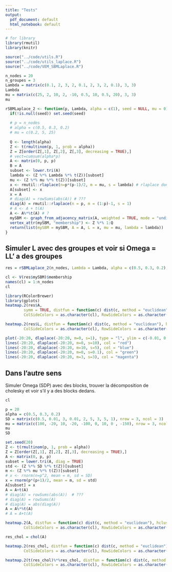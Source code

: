 ```yaml
---
title: "Tests"
output:
  pdf_document: default
  html_notebook: default
---
```


```r
# for library
library(rmutil)
library(knitr)
```


```r
source("../code/utils.R")
source("../code/utils_laplace.R")
source("../code/VEM_SBMLaplace.R")
```


```r
n_nodes = 20  
n_groupes = 3
Lambda = matrix(c(0.1, 2, 3, 2, 0.1, 2, 3, 2, 0.1), 3, 3)
Lambda
mu = matrix(c(25, 2, 10, 2, -10, 0.5, 10, 0.5, 20), 3, 3)
mu
```


```r
rSBMLaplace_2 <- function(p, Lambda, alpha = c(1), seed = NULL, mu = 0) {
  if(!is.null(seed)) set.seed(seed)
  
  # p = n_nodes
  # alpha = c(0.5, 0.3, 0.2)
  # mu = c(0.2, 5, 25)
  
  Q <- length(alpha)
  Z <- t(rmultinom(p, 1, prob = alpha))
  Z = Z[order(Z[,1], Z[,2], Z[,3], decreasing = TRUE),]
  # vect=cumsum(alpha*p)
  A <- matrix(0, p, p)
  B = A
  subset <- lower.tri(A)
  lambda <- (Z %*% Lambda %*% t(Z))[subset]
  mu <- (Z %*% mu %*% t(Z))[subset]
  x <- rmutil::rlaplace(n=p*(p-1)/2, m = mu, s = lambda) # rlaplace donne les res en log (d'ou presence de neg dans les resultats)
  A[subset] <- x
  x = A
  # diag(A) = rowSums(abs(A)) # ???
  diag(A) = rmutil::rlaplace(n = p, m = (1:p)-1, s = 1)
  # A <- A + t(A)
  A <- A%*%t(A) # ?
  mySBM <- graph_from_adjacency_matrix(A, weighted = TRUE, mode = "undirected")
  vertex_attr(mySBM, "membership") <- Z %*% 1:Q
  return(list(mySBM = mySBM, A = A, L = x, mu = mu, lambda = lambda))
}

```

## Simuler L avec des groupes et voir si Omega = LL' a des groupes

```r
res = rSBMLaplace_2(n_nodes, Lambda = Lambda, alpha = c(0.5, 0.3, 0.2), seed = 20, mu = mu)
```

```r
cl <- V(res$mySBM)$membership
names(cl) = 1:n_nodes
cl
```

```r
library(RColorBrewer)
library(gplots)
heatmap.2(res$A, 
        symm = TRUE, distfun = function(c) dist(c, method = "euclidean"), hclustfun = function(d) hclust(d, method = "complete"),
        ColSideColors = as.character(cl), RowSideColors = as.character(cl), trace = "none", col = redgreen(300), dendrogram = "none", Rowv = FALSE, Colv = FALSE)
```

```r
heatmap.2(res$L, distfun = function(c) dist(c, method = "euclidean"), hclustfun = function(d) hclust(d, method = "complete"),
        ColSideColors = as.character(cl), RowSideColors = as.character(cl), trace = "none", col = redgreen(300), dendrogram = "none", Rowv = FALSE, Colv = FALSE)
```

```r
plot(-20:20, dlaplace(-20:20, m=0, s=1), type = "l", ylim = c(-0.01, 0.5), xlim = c(-21, 21))
lines(-20:20, dlaplace(-20:20, m=0, s=10), col = "red")
lines(-20:20, dlaplace(-20:20, m=10, s=5), col = "blue")
lines(-20:20, dlaplace(-20:20, m=0, s=0.1), col = "green")
lines(-20:20, dlaplace(-20:20, m=3, s=3), col = "magenta")
```

## Dans l'autre sens

Simuler Omega (SDP) avec des blocks, trouver la décomposition de cholesky et voir s'il y a des blocks dedans. 

```r
cl
```

```r
p = 20
alpha = c(0.5, 0.3, 0.2) 
SD = matrix(c(0.5, 0.01, 3, 0.01, 2, 5, 3, 5, 1), nrow = 3, ncol = 3)
mu = matrix(c(100, -20, 10, -20, -100, 0, 10, 0 , -150), nrow = 3, ncol = 3)
mu
SD
```

```r
set.seed(20)
Z <- t(rmultinom(p, 1, prob = alpha))
Z = Z[order(Z[,1], Z[,2], Z[,3], decreasing = TRUE),]
A <- matrix(0, p, p)
subset = lower.tri(A, diag = TRUE)
std <- (Z %*% SD %*% t(Z))[subset]
m <- (Z %*% mu %*% t(Z))[subset]
# x <- rnorm(n=p^2, mean = m, sd = SD)
x = rnorm(p*(p+1)/2, mean = m, sd = std)
A[subset] = x
A = A+t(A)
# diag(A) = rowSums(abs(A))  # ???
# diag(A) = rowSums(A)
# diag(A) = abs(diag(A))
A = A%*%t(A)
# A = A+t(A)
```

<!-- ```{r} -->
<!-- subset <- lower.tri(A) -->
<!--   lambda <- (Z %*% Lambda %*% t(Z))[subset] -->
<!--   mu <- (Z %*% mu %*% t(Z))[subset] -->
<!--   x <- rmutil::rlaplace(n=p*(p-1)/2, m = mu, s = lambda) # rlaplace donne les res en log (d'ou presence de neg dans les resultats) -->
<!--   A[subset] <- x -->
<!--   x = A -->
<!-- ``` -->


```r
heatmap.2(A, distfun = function(c) dist(c, method = "euclidean"), hclustfun = function(d) hclust(d, method = "complete"),
        ColSideColors = as.character(cl), RowSideColors = as.character(cl), trace = "none",   col = redgreen(300), dendrogram = "none", Rowv = FALSE, Colv = FALSE)
```

```r
res_chol = chol(A)
```

```r
heatmap.2(res_chol, distfun = function(c) dist(c, method = "euclidean"), hclustfun = function(d) hclust(d, method = "complete"),
        ColSideColors = as.character(cl), RowSideColors = as.character(cl), trace = "none", col = redgreen(300), dendrogram = "none", Rowv = FALSE, Colv = FALSE)
```

```r
heatmap.2(t(res_chol)%*%res_chol, distfun = function(c) dist(c, method = "euclidean"), hclustfun = function(d) hclust(d, method = "complete"),
        ColSideColors = as.character(cl), RowSideColors = as.character(cl), trace = "none", col = redgreen(300), dendrogram = "none", Rowv = FALSE, Colv = FALSE)
```

